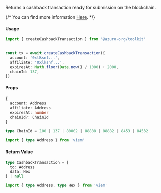 
Returns a cashback transaction ready for submission on the blockchain.

{/* <Callout type="info">
  You can find more information [Here](/hub/apps/guides/cashout/overview).
</Callout> */}

#### Usage

```ts
import { createCashbackTransaction } from '@azuro-org/toolkit'


const tx = await createCashbackTransaction({
  account: '0xlksnf...',
  affiliate: '0xlksnf...',
  expiresAt: Math.floor(Date.now() / 1000) + 2000,
  chainId: 137,
})
```

#### Props

```ts
{
  account: Address
  affiliate: Address
  expiresAt: number
  chainId?: ChainId
}
```

```ts
type ChainId = 100 | 137 | 80002 | 88888 | 88882 | 8453 | 84532

import { type Address } from 'viem'
```

#### Return Value

```ts
type CashbackTransaction = {
  to: Address
  data: Hex
} | null
```

```ts
import { type Address, type Hex } from 'viem'
```
